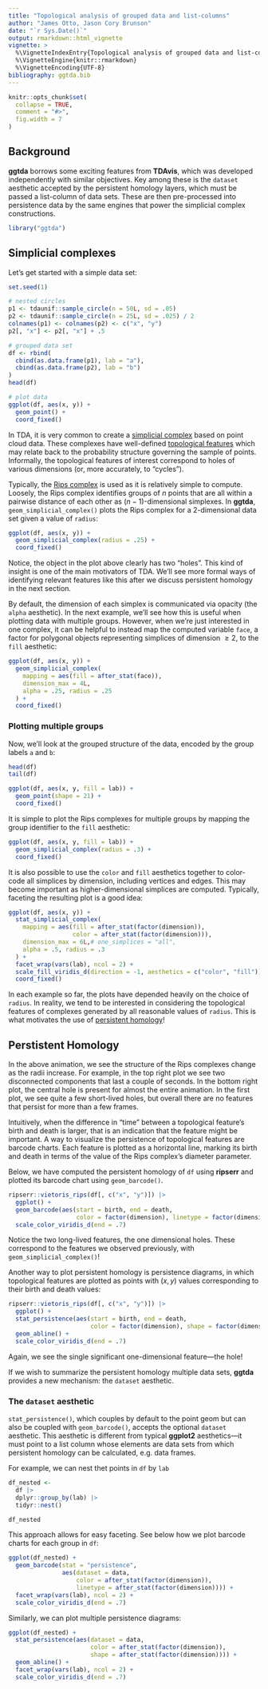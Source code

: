 ```yaml
---
title: "Topological analysis of grouped data and list-columns"
author: "James Otto, Jason Cory Brunson"
date: "`r Sys.Date()`"
output: rmarkdown::html_vignette
vignette: >
  %\VignetteIndexEntry{Topological analysis of grouped data and list-columns}
  %\VignetteEngine{knitr::rmarkdown}
  %\VignetteEncoding{UTF-8}
bibliography: ggtda.bib
---
```


```r
knitr::opts_chunk$set(
  collapse = TRUE,
  comment = "#>",
  fig.width = 7
)
```

## Background

**ggtda** borrows some exciting features from **TDAvis**, which was developed independently with similar objectives. Key among these is the `dataset` aesthetic accepted by the persistent homology layers, which must be passed a list-column of data sets. These are then pre-processed into persistence data by the same engines that power the simplicial complex constructions.

```r
library("ggtda")
```

## Simplicial complexes

Let's get started with a simple data set:

```r
set.seed(1)

# nested circles
p1 <- tdaunif::sample_circle(n = 50L, sd = .05)
p2 <- tdaunif::sample_circle(n = 25L, sd = .025) / 2
colnames(p1) <- colnames(p2) <- c("x", "y")
p2[, "x"] <- p2[, "x"] + .5

# grouped data set
df <- rbind(
  cbind(as.data.frame(p1), lab = "a"),
  cbind(as.data.frame(p2), lab = "b")
)
head(df)

# plot data
ggplot(df, aes(x, y)) +
  geom_point() +
  coord_fixed()
```

In TDA, it is very common to create a [simplicial complex](https://en.wikipedia.org/wiki/Abstract_simplicial_complex) based on point cloud data.
These complexes have well-defined [topological features](https://en.wikipedia.org/wiki/Betti_number) which may 
relate back to the probability structure governing the sample of points.
Informally, the topological features of interest correspond to holes of various dimensions (or, more accurately, to "cycles").

Typically, the [Rips complex](https://en.wikipedia.org/wiki/Vietoris%E2%80%93Rips_complex) is used as it is relatively simple to compute.
Loosely, the Rips complex identifies groups of $n$ points that are all within a pairwise distance of each other as $(n-1)$-dimensional simplexes.
In **ggtda**, `geom_simplicial_complex()` plots the Rips complex for a 2-dimensional data set given a value of `radius`:

```r
ggplot(df, aes(x, y)) +
  geom_simplicial_complex(radius = .25) +
  coord_fixed()
```

Notice, the object in the plot above clearly has two "holes". 
This kind of insight is one of the main motivators of TDA.
We'll see more formal ways of identifying relevant features like this
after we discuss persistent homology in the next section.

By default, the dimension of each simplex is communicated via opacity (the `alpha` aesthetic).
In the next example, we'll see how this is useful when plotting data with multiple groups.
However, when we're just interested in one complex, it can be helpful to instead map the computed variable `face`, a factor for polygonal objects representing simplices of dimension $\geq 2$, to the `fill` aesthetic:

```r
ggplot(df, aes(x, y)) +
  geom_simplicial_complex(
    mapping = aes(fill = after_stat(face)),
    dimension_max = 4L,
    alpha = .25, radius = .25
  ) +
  coord_fixed()
```

### Plotting multiple groups

Now, we'll look at the grouped structure of the data, encoded by the group labels `a` and `b`:

```r
head(df)
tail(df)

ggplot(df, aes(x, y, fill = lab)) +
  geom_point(shape = 21) +
  coord_fixed()
```

It is simple to plot the Rips complexes for multiple groups by mapping the group identifier to the `fill` aesthetic: 

```r
ggplot(df, aes(x, y, fill = lab)) +
  geom_simplicial_complex(radius = .3) +
  coord_fixed()
```

It is also possible to use the `color` and `fill` aesthetics together to color-code all simplices by dimension, including vertices and edges.
This may become important as higher-dimensional simplices are computed.
Typically, faceting the resulting plot is a good idea:

```r
ggplot(df, aes(x, y)) +
  stat_simplicial_complex(
    mapping = aes(fill = after_stat(factor(dimension)),
                  color = after_stat(factor(dimension))),
    dimension_max = 6L,# one_simplices = "all",
    alpha = .5, radius = .3
  ) +
  facet_wrap(vars(lab), ncol = 2) +
  scale_fill_viridis_d(direction = -1, aesthetics = c("color", "fill")) +
  coord_fixed()
```

In each example so far, the plots have depended heavily on the choice of `radius`.
In reality, we tend to be interested in considering the topological features of complexes generated by all reasonable values of `radius`.
This is what motivates the use of [persistent homology](https://en.wikipedia.org/wiki/Persistent_homology)!

## Perstistent Homology 

In the above animation, we see the structure of the Rips complexes change as the radii increase.
For example, in the top right plot we see two disconnected components that last a couple of seconds.
In the bottom right plot, the central hole is present for almost the entire animation.
In the first plot, we see quite a few short-lived holes, but overall there are no features that persist for more than a few frames.

Intuitively, when the difference in "time" between a topological feature's birth and death is larger,
that is an indication that the feature might be important.
A way to visualize the persistence of topological features are barcode charts.
Each feature is plotted as a horizontal line, marking its birth and death in terms of the value of the Rips complex's diameter parameter.

Below, we have computed the persistent homology of `df` using **ripserr** and plotted its barcode chart using `geom_barcode()`.

```r
ripserr::vietoris_rips(df[, c("x", "y")]) |> 
  ggplot() +
  geom_barcode(aes(start = birth, end = death,
                   color = factor(dimension), linetype = factor(dimension))) +
  scale_color_viridis_d(end = .7)
```

Notice the two long-lived features, the one dimensional holes.
These correspond to the features we observed previously, with `geom_simplicial_complex()`!

Another way to plot persistent homology is persistence diagrams,
in which topological features are plotted as points with $(x, y)$ values corresponding to their birth and death values:

```r
ripserr::vietoris_rips(df[, c("x", "y")]) |> 
  ggplot() +
  stat_persistence(aes(start = birth, end = death,
                       color = factor(dimension), shape = factor(dimension))) +
  geom_abline() +
  scale_color_viridis_d(end = .7)
```

Again, we see the single significant one-dimensional feature---the hole!

<!--
In both of these examples, we haven't supplied anything to the `data` argument of `ggplot()`.
Instead, we set `point_cloud = df` in each `geom_` function.
These functions are similar to `geom_function()` in that they do not require any aesthetics
and can create plots with the default value of `data = NULL`.
However, there is another way to supply data via aesthetic mappings: the `point_data` aesthetic.
-->
If we wish to summarize the persistent homology multiple data sets, **ggtda** provides a new mechanism: the `dataset` aesthetic.

### The `dataset` aesthetic

`stat_persistence()`, which couples by default to the point geom but can also be coupled with `geom_barcode()`, accepts the optional `dataset` aesthetic.
This aesthetic is different from typical **ggplot2** aesthetics---it must point to a list column whose elements are data sets from which persistent homology can be calculated, e.g. data frames.

For example, we can nest thet points in `df` by `lab`

```r
df_nested <-
  df |>
  dplyr::group_by(lab) |>
  tidyr::nest()

df_nested
```

This approach allows for easy faceting.
See below how we plot barcode charts for each group in `df`:

```r
ggplot(df_nested) +
  geom_barcode(stat = "persistence",
               aes(dataset = data,
                   color = after_stat(factor(dimension)),
                   linetype = after_stat(factor(dimension)))) +
  facet_wrap(vars(lab), ncol = 2) +
  scale_color_viridis_d(end = .7)
```

Similarly, we can plot multiple persistence diagrams:

```r
ggplot(df_nested) +
  stat_persistence(aes(dataset = data,
                       color = after_stat(factor(dimension)),
                       shape = after_stat(factor(dimension)))) +
  geom_abline() +
  facet_wrap(vars(lab), ncol = 2) +
  scale_color_viridis_d(end = .7)
```

<!--
Note: either the `point_data` aesthetic *or* the `point_cloud` argument **must** be specified.
Also, if the `point_data` aesthetic is mapped to, it is important that each group of the data only correspond to one row in `data`.
This can be acheived via faceting or mapping to aesthetics like `color` or `linetype`.
-->
